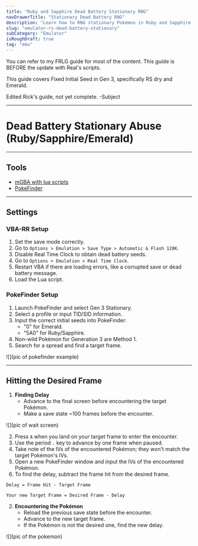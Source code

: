 ```yaml
---
title: "Ruby and Sapphire Dead Battery Stationary RNG"
navDrawerTitle: "Stationary Dead Battery RNG"
description: "Learn how to RNG stationary Pokémon in Ruby and Sapphire for perfect IVs, natures, and shinies."
slug: "emulator-rs-dead-battery-stationary"
subCategory: "Emulator"
isRoughDraft: true
tag: "emu"
---
```


You can refer to my FRLG guide for most of the content. This guide is BEFORE the update with Real's scripts.

This guide covers Fixed Initial Seed in Gen 3, specifically RS dry and Emerald.

Edited Rick's guide, not yet complete. -Subject

---

# Dead Battery Stationary Abuse (Ruby/Sapphire/Emerald)

---

## Tools

- [mGBA with lua scripts](/mgba-setup)
- [PokeFinder](https://github.com/Admiral-Fish/PokeFinder/releases)

---

## Settings

### VBA-RR Setup

1. Set the save mode correctly.
2. Go to `Options > Emulation > Save Type > Automatic & Flash 128K`.
3. Disable Real Time Clock to obtain dead battery seeds.
4. Go to `Options > Emulation > Real Time Clock`.
5. Restart VBA if there are loading errors, like a corrupted save or dead battery message.
6. Load the Lua script.

### PokeFinder Setup

1. Launch PokeFinder and select Gen 3 Stationary.
2. Select a profile or input TID/SID information.
3. Input the correct initial seeds into PokeFinder:
   - "0" for Emerald.
   - "5A0" for Ruby/Sapphire.
4. Non-wild Pokémon for Generation 3 are Method 1.
5. Search for a spread and find a target frame.

![](pic of pokefinder example)

---

## Hitting the Desired Frame

1. **Finding Delay**
   - Advance to the final screen before encountering the target Pokémon.
   - Make a save state ~100 frames before the encounter.

![](pic of wait screen)

2. Press `A` when you land on your target frame to enter the encounter.
3. Use the period `.` key to advance by one frame when paused.
4. Take note of the IVs of the encountered Pokémon; they won't match the target Pokémon's IVs.
5. Open a new PokeFinder window and input the IVs of the encountered Pokémon.
6. To find the delay, subtract the frame hit from the desired frame.

`Delay = Frame Hit - Target Frame`

`Your new Target Frame = Desired Frame - Delay`

2. **Encountering the Pokémon**
   - Reload the previous save state before the encounter.
   - Advance to the new target frame.
   - If the Pokémon is not the desired one, find the new delay.

![](pic of the pokemon)
